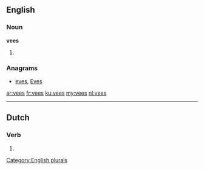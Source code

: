 ==English==

===Noun===
'''vees'''

# {{plural of|vee}}

===Anagrams===
* [[eves#English|eves]], [[Eves#English|Eves]]

[[Category:English plurals]]

[[ar:vees]]
[[fr:vees]]
[[ku:vees]]
[[my:vees]]
[[nl:vees]]

----
==Dutch==
===Verb===
{{head|nl|verb form}}

# {{nl-verb-form|n=sg|t=past|m=ind|vijzen}}
{{rfc-auto}}